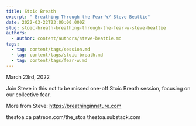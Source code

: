 ```yaml
---
title: Stoic Breath
excerpt: " Breathing Through the Fear W/ Steve Beattie"
date: 2022-03-22T23:00:00.000Z
slug: stoic-breath-breathing-through-the-fear-w-steve-beattie
authors:
  - author: content/authors/steve-beattie.md
tags:
  - tag: content/tags/session.md
  - tag: content/tags/stoic-breath.md
  - tag: content/tags/fear-w.md
---
```


March 23rd, 2022

Join Steve in this not to be missed one-off Stoic Breath session, focusing on our collective fear.

More from Steve: https://breathinginnature.com

thestoa.ca
patreon.com/the_stoa
thestoa.substack.com
